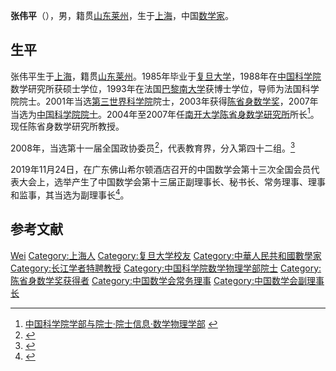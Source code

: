 {{otheruses|subject=|other=中国制片人|张伟平 (制片人)}}

'''张伟平'''（{{bd|1964年|3月||}}），男，籍贯[[山东|山东]][[莱州|莱州]]，生于[[上海|上海]]，中国[[数学家|数学家]]。

==生平==
张伟平生于[[上海|上海]]，籍贯[[山东|山东]][[莱州|莱州]]。1985年毕业于[[复旦大学|复旦大学]]，1988年在[[中国科学院|中国科学院]]数学研究所获硕士学位，1993年在法国[[巴黎南大学|巴黎南大学]]获博士学位，导师为法国科学院院士{{link-fr|延-米歇尔·比斯缪|Jean-Michel Bismut}}。2001年当选[[第三世界科学院|第三世界科学院]]院士，2003年获得[[陈省身数学奖|陈省身数学奖]]，2007年当选为[[中国科学院院士|中国科学院院士]]。2004年至2007年任[[南开大学陈省身数学研究所|南开大学陈省身数学研究所]]所长<ref>[http://sourcedb.cas.cn/sourcedb_ad_cas/zw2/ysxx/sxwlxb/ 中国科学院学部与院士·院士信息·数学物理学部] {{webarchive|url=https://web.archive.org/web/20120308190537/http://sourcedb.cas.cn/sourcedb_ad_cas/zw2/ysxx/sxwlxb/ |date=2012-03-08 }}</ref>。现任陈省身数学研究所教授。

2008年，当选第十一届全国政协委员<ref>{{cite news|title=第十一届全国政协委员名单|url=http://www.indaa.com.cn/zt/2009qglh/zxzs/200903/t20090303_127573.html|accessdate=2013-04-09|newspaper=新华社北京1月25日电 中国人民政治协商会议第十一届全国委员会委员名单(共2237人，2008年1月25日政协第十届全国委员会常务委员会第二十次会议通过)|date=2008-01-25|deadurl=yes|archiveurl=https://web.archive.org/web/20130928014403/http://www.indaa.com.cn/zt/2009qglh/zxzs/200903/t20090303_127573.html|archivedate=2013-09-28|df=}}</ref>，代表教育界，分入第四十二组。<ref>{{cite news|title=全国政协信息-张伟平|url=http://www.cppcc.gov.cn/CMS/wylibary/showJcwyxtInfoWylibary.action?tabJcwyxt.guid=11W0014160&wytype=wjwy|accessdate=2013-04-09|newspaper=全国政协委员会|archive-date=2020-09-20|archive-url=https://web.archive.org/web/20200920144510/http://www.cppcc.gov.cn/CMS/wylibary/showJcwyxtInfoWylibary.action?tabJcwyxt.guid=11W0014160&wytype=wjwy}}</ref>

2019年11月24日，在广东佛山希尔顿酒店召开的中国数学会第十三次全国会员代表大会上，选举产生了中国数学会第十三届正副理事长、秘书长、常务理事、理事和监事，其当选为副理事长<ref>{{Cite web|title=中国数学会第十三届理事会和监事会名单|url=http://www.cms.org.cn/news/4536.html|access-date=2021-06-23|work=中国数学会|archive-date=2021-06-24|archive-url=https://web.archive.org/web/20210624204743/http://www.cms.org.cn/news/4536.html|dead-url=no}}</ref>。

== 参考文献 ==
{{reflist}}

{{中国科学院数学物理学部院士}}
{{第一批“长江学者奖励计划”特聘教授}}
{{陈省身数学奖获得者}}
{{Navboxes 
| title  = 张伟平在[[中国数学会|中国数学会]]的职务
| list1  =
{{中国数学会第九届理事会}}
{{中国数学会第十届理事会}}
{{中国数学会第十三届理事会}}
}}

{{Authority control}}

{{DEFAULTSORT:Zhang张}}
[[Category:张姓|Wei]]
[[Category:上海人|Category:上海人]]
[[Category:复旦大学校友|Category:复旦大学校友]]
[[Category:中華人民共和國數學家|Category:中華人民共和國數學家]]
[[Category:长江学者特聘教授|Category:长江学者特聘教授]]
[[Category:中国科学院数学物理学部院士|Category:中国科学院数学物理学部院士]]
[[Category:陈省身数学奖获得者|Category:陈省身数学奖获得者]]
[[Category:中国数学会常务理事|Category:中国数学会常务理事]]
[[Category:中国数学会副理事长|Category:中国数学会副理事长]]
